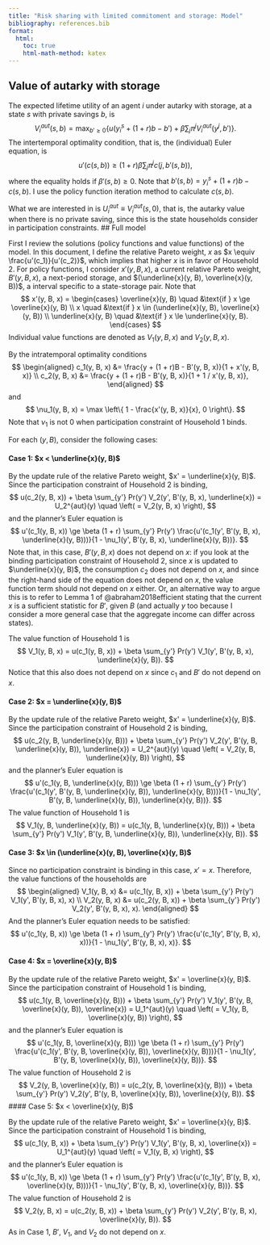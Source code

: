 ```yaml
---
title: "Risk sharing with limited commitoment and storage: Model"
bibliography: references.bib
format:
  html:
    toc: true
    html-math-method: katex
---
```


## Value of autarky with storage

The expected lifetime utility of an agent $i$ under autarky with storage, at a state $s$ with private savings $b$, is
$$
  V_i^{aut}(s, b) = \max_{b' \ge 0} \left\{ u(y_i^s + (1 + r) b - b') + \beta \sum_{j} \pi^j V_i^{aut} (y^j, b') \right\}.
$$
The intertemporal optimality condition, that is, the (individual) Euler equation, is
$$
  u'(c(s, b)) \ge (1 + r) \beta \sum_j \pi^j c(j, b'(s, b)),
$$
where the equality holds if $\beta'(s, b) \ge 0$.
Note that $b'(s, b) = y_i^s + (1 + r) b - c(s, b)$.
I use the policy function iteration method to calculate $c(s, b)$.

What we are interested in is $U_i^{aut} \equiv V_i^{aut}(s, 0)$, that is, the autarky value when there is no private saving, since this is the state households consider in participation constraints.
## Full model

First I review the solutions (policy functions and value functions) of the model.
In this document, I define the relative Pareto weight, $x$ as $x \equiv \frac{u'(c_1)}{u'(c_2)}$, which implies that higher $x$ is in favor of Household 2.
For policy functions, I consider $x'(y, B, x)$, a current relative Pareto weight, $B'(y, B, x)$, a next-period storage, and $(\underline{x}(y, B), \overline{x}(y, B))$, a interval specific to a state-storage pair.
Note that 
$$
  x'(y, B, x) = \begin{cases}
    \overline{x}(y, B) \quad &\text{if } x \ge \overline{x}(y, B) \\
    x \quad &\text{if } x \in (\underline{x}(y, B), \overline{x}(y, B)) \\
    \underline{x}(y, B) \quad &\text{if } x \le \underline{x}(y, B).
  \end{cases}
$$
Individual value functions are denoted as $V_1(y, B, x)$ and $V_2(y, B, x)$.

By the intratemporal optimality conditions
$$
\begin{aligned}
  c_1(y, B, x) &= \frac{y + (1 + r)B - B'(y, B, x)}{1 + x'(y, B, x)} \\
  c_2(y, B, x) &= \frac{y + (1 + r)B - B'(y, B, x)}{1 + 1 / x'(y, B, x)},
\end{aligned}
$$
and
$$
  \nu_1(y, B, x) = \max \left\{ 1 - \frac{x'(y, B, x)}{x}, 0 \right\}.
$$
Note that $\nu_1$ is not $0$ when participation constraint of Household 1 binds.

For each $(y, B)$, consider the following cases:

#### Case 1: $x < \underline{x}(y, B)$

By the update rule of the relative Pareto weight, $x' = \underline{x}(y, B)$.
Since the participation constraint of Household 2 is binding,
$$
  u(c_2(y, B, x)) + \beta \sum_{y'} Pr(y') V_2(y', B'(y, B, x), \underline{x}) = U_2^{aut}(y) \quad \left( = V_2(y, B, x) \right),
$$
and the planner's Euler equation is
$$
  u'(c_1(y, B, x)) \ge \beta (1 + r) \sum_{y'} Pr(y') \frac{u'(c_1(y', B'(y, B, x), \underline{x}(y, B)))}{1 - \nu_1(y', B'(y, B, x), \underline{x}(y, B))}.
$$
Note that, in this case, $B'(y, B, x)$ does not depend on $x$:
if you look at the binding participation constraint of Household 2, since $x$ is updated to $\underline{x}(y, B)$, the consumption $c_2$ does not depend on $x$, and since the right-hand side of the equation does not depend on $x$, the value function term should not depend on $x$ either.
Or, an alternative way to argue this is to refer to Lemma 1 of @abraham2018efficient stating that the current $x$ is a sufficient statistic for $B'$, given $B$ (and actually $y$ too because I consider a more general case that the aggregate income can differ across states).

The value function of Household 1 is
$$
  V_1(y, B, x) = u(c_1(y, B, x)) + \beta \sum_{y'} Pr(y') V_1(y', B'(y, B, x), \underline{x}(y, B)).
$$
Notice that this also does not depend on $x$ since $c_1$ and $B'$ do not depend on $x$.

#### Case 2: $x = \underline{x}(y, B)$

By the update rule of the relative Pareto weight, $x' = \underline{x}(y, B)$.
Since the participation constraint of Household 2 is binding,
$$
  u(c_2(y, B, \underline{x}(y, B))) + \beta \sum_{y'} Pr(y') V_2(y', B'(y, B, \underline{x}(y, B)), \underline{x}) = U_2^{aut}(y) \quad \left( = V_2(y, B, \underline{x}(y, B)) \right),
$$
and the planner's Euler equation is
$$
  u'(c_1(y, B, \underline{x}(y, B))) \ge \beta (1 + r) \sum_{y'} Pr(y') \frac{u'(c_1(y', B'(y, B, \underline{x}(y, B)), \underline{x}(y, B)))}{1 - \nu_1(y', B'(y, B, \underline{x}(y, B)), \underline{x}(y, B))}.
$$
The value function of Household 1 is
$$
  V_1(y, B, \underline{x}(y, B)) = u(c_1(y, B, \underline{x}(y, B))) + \beta \sum_{y'} Pr(y') V_1(y', B'(y, B, \underline{x}(y, B)), \underline{x}(y, B)).
$$

#### Case 3: $x \in (\underline{x}(y, B), \overline{x}(y, B)$

Since no participation constraint is binding in this case, $x' = x$.
Therefore, the value functions of the households are
$$
\begin{aligned}
  V_1(y, B, x) &= u(c_1(y, B, x)) + \beta \sum_{y'} Pr(y') V_1(y', B'(y, B, x), x) \\
  V_2(y, B, x) &= u(c_2(y, B, x)) + \beta \sum_{y'} Pr(y') V_2(y', B'(y, B, x), x).
\end{aligned}
$$
And the planner's Euler equation needs to be satisfied:
$$
  u'(c_1(y, B, x)) \ge \beta (1 + r) \sum_{y'} Pr(y') \frac{u'(c_1(y', B'(y, B, x), x))}{1 - \nu_1(y', B'(y, B, x), x)}.
$$

#### Case 4: $x = \overline{x}(y, B)$

By the update rule of the relative Pareto weight, $x' = \overline{x}(y, B)$.
Since the participation constraint of Household 1 is binding,
$$
  u(c_1(y, B, \overline{x}(y, B))) + \beta \sum_{y'} Pr(y') V_1(y', B'(y, B, \overline{x}(y, B)), \overline{x}) = U_1^{aut}(y) \quad \left( = V_1(y, B, \overline{x}(y, B)) \right),
$$
and the planner's Euler equation is
$$
  u'(c_1(y, B, \overline{x}(y, B))) \ge \beta (1 + r) \sum_{y'} Pr(y') \frac{u'(c_1(y', B'(y, B, \overline{x}(y, B)), \overline{x}(y, B)))}{1 - \nu_1(y', B'(y, B, \overline{x}(y, B)), \overline{x}(y, B))}.
$$
The value function of Household 2 is
$$
  V_2(y, B, \overline{x}(y, B)) = u(c_2(y, B, \overline{x}(y, B))) + \beta \sum_{y'} Pr(y') V_2(y', B'(y, B, \overline{x}(y, B)), \overline{x}(y, B)).
$$
#### Case 5: $x < \overline{x}(y, B)$

By the update rule of the relative Pareto weight, $x' = \overline{x}(y, B)$.
Since the participation constraint of Household 1 is binding,
$$
  u(c_1(y, B, x)) + \beta \sum_{y'} Pr(y') V_1(y', B'(y, B, x), \overline{x}) = U_1^{aut}(y) \quad \left( = V_1(y, B, x) \right),
$$
and the planner's Euler equation is
$$
  u'(c_1(y, B, x)) \ge \beta (1 + r) \sum_{y'} Pr(y') \frac{u'(c_1(y', B'(y, B, x), \overline{x}(y, B)))}{1 - \nu_1(y', B'(y, B, x), \overline{x}(y, B))}.
$$
The value function of Household 2 is
$$
  V_2(y, B, x) = u(c_2(y, B, x)) + \beta \sum_{y'} Pr(y') V_2(y', B'(y, B, x), \overline{x}(y, B)).
$$
As in Case 1, $B'$, $V_1$, and $V_2$ do not depend on $x$.



